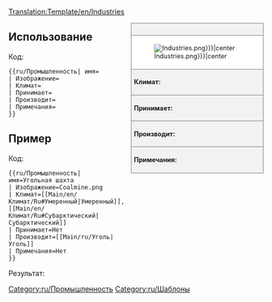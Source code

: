 <!--
This is a Template for Industries. '''DO NOT EDIT THIS PAGE''', edit the specific article instead.
--><noinclude>[[Translation:Template/en/Industries]]{{en/-}}</noinclude><!--
--><div style="float:right; width:260px; font-size:90%; border:1px solid gray; background-color:#f2f2f2; margin-left:10px; margin-bottom:10px">
<div style="text-align:center; border-bottom:1px solid gray; padding:5px"><strong>{{{имя}}}</strong></div>
<div style="background-color:white; padding:5px">[[File:en/.{{{Изображение|Industries.png}}}|center]]</div>
<div style="border-top:1px solid gray; padding:5px"><strong>Климат:</strong> {{{Климат}}}</div>
<div style="border-top:1px solid gray; padding:5px"><strong>Принимает:</strong> {{{Принимает}}}</div>
<div style="border-top:1px solid gray; padding:5px"><strong>Производит:</strong> {{{Производит}}}</div>
<div style="border-top:1px solid gray; padding:5px"><strong>Примечания:</strong> {{{Примечания|Нет}}}</div>
</div><noinclude>

{{en/-}}
==Использование==
Код:
<pre>{{ru/Промышленность| имя=
| Изображение=
| Климат=
| Принимает=
| Производит=
| Примечания=
}}</pre>

==Пример==
Код:
<pre>{{ru/Промышленность| имя=Угольная шахта
| Изображение=Coalmine.png
| Климат=[[Main/en/Климат/Ru#Умеренный|Умеренный]], [[Main/en/Климат/Ru#Субарктический|Субарктический]]
| Принимает=Нет
| Производит=[[Main/ru/Уголь|Уголь]]
| Примечания=Нет
}}</pre>
Результат:
{{ru/Промышленность| имя=Угольная шахта
| Изображение=Coalmine.png
| Климат=[[Main/en/Климат/Ru#Умеренный|Умеренный]], [[Main/en/Климат/Ru#Субарктический|Субарктический]]
| Принимает=Нет
| Производит=[[Main/ru/Уголь|Уголь]]
| Примечания=Нет
}}
</noinclude><includeonly>
[[Category:ru/Промышленность]]</includeonly>
<noinclude>[[Category:ru/Шаблоны]]</noinclude>